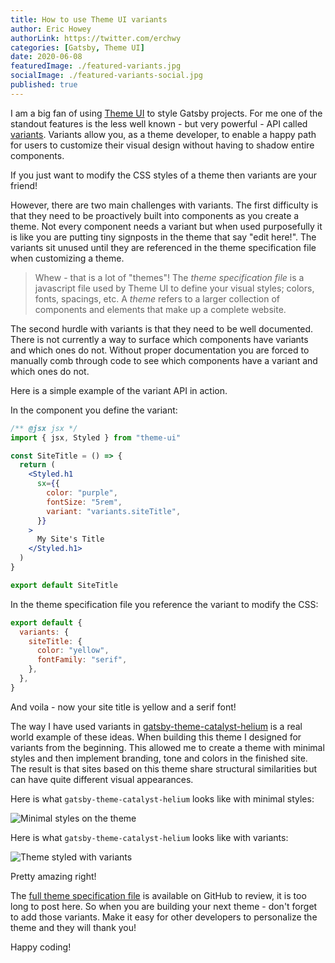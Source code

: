 ```yaml
---
title: How to use Theme UI variants
author: Eric Howey
authorLink: https://twitter.com/erchwy
categories: [Gatsby, Theme UI]
date: 2020-06-08
featuredImage: ./featured-variants.jpg
socialImage: ./featured-variants-social.jpg
published: true
---
```


I am a big fan of using [Theme UI](https://theme-ui.com/) to style Gatsby projects. For me one of the standout features is the less well known - but very powerful - API called [variants](https://theme-ui.com/guides/variants/). Variants allow you, as a theme developer, to enable a happy path for users to customize their visual design without having to shadow entire components.

If you just want to modify the CSS styles of a theme then variants are your friend!

However, there are two main challenges with variants. The first difficulty is that they need to be proactively built into components as you create a theme. Not every component needs a variant but when used purposefully it is like you are putting tiny signposts in the theme that say "edit here!". The variants sit unused until they are referenced in the theme specification file when customizing a theme.

> Whew - that is a lot of "themes"! The _theme specification file_ is a javascript file used by Theme UI to define your visual styles; colors, fonts, spacings, etc. A _theme_ refers to a larger collection of components and elements that make up a complete website.

The second hurdle with variants is that they need to be well documented. There is not currently a way to surface which components have variants and which ones do not. Without proper documentation you are forced to manually comb through code to see which components have a variant and which ones do not.

Here is a simple example of the variant API in action.

In the component you define the variant:

```jsx
/** @jsx jsx */
import { jsx, Styled } from "theme-ui"

const SiteTitle = () => {
  return (
    <Styled.h1
      sx={{
        color: "purple",
        fontSize: "5rem",
        variant: "variants.siteTitle",
      }}
    >
      My Site's Title
    </Styled.h1>
  )
}

export default SiteTitle
```

In the theme specification file you reference the variant to modify the CSS:

```js
export default {
  variants: {
    siteTitle: {
      color: "yellow",
      fontFamily: "serif",
    },
  },
}
```

And voila - now your site title is yellow and a serif font!

The way I have used variants in [gatsby-theme-catalyst-helium](https://www.gatsbycatalyst.com/docs/gatsby-theme-catalyst-helium) is a real world example of these ideas. When building this theme I designed for variants from the beginning. This allowed me to create a theme with minimal styles and then implement branding, tone and colors in the finished site. The result is that sites based on this theme share structural similarities but can have quite different visual appearances.

Here is what `gatsby-theme-catalyst-helium` looks like with minimal styles:

![Minimal styles on the theme](./helium-without-styles.png "Minimal styles on the theme")

Here is what `gatsby-theme-catalyst-helium` looks like with variants:

![Theme styled with variants](./helium-with-styles.png "Theme styled with variants")

Pretty amazing right!

The [full theme specification file](https://github.com/ehowey/gatsby-theme-catalyst/blob/master/starters/gatsby-starter-catalyst-helium/src/gatsby-plugin-theme-ui/index.js) is available on GitHub to review, it is too long to post here. So when you are building your next theme - don't forget to add those variants. Make it easy for other developers to personalize the theme and they will thank you!

Happy coding!
